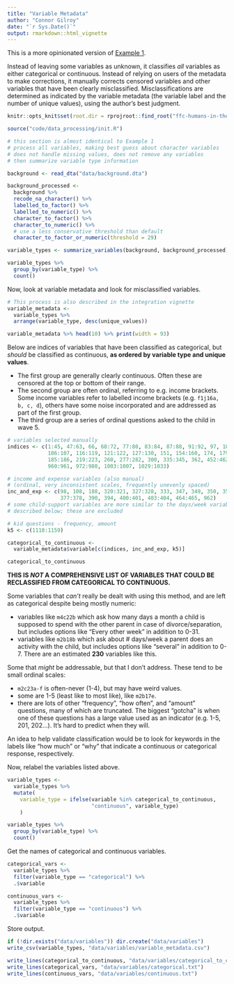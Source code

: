 ```yaml
---
title: "Variable Metadata"
author: "Connor Gilroy"
date: "`r Sys.Date()`"
output: rmarkdown::html_vignette
---
```


This is a more opinionated version of [Example 1](https://ccgilroy.github.io/ffc-data-processing/vignettes/example1.html). 

Instead of leaving some variables as unknown, it classifies *all* variables as either categorical or continuous. Instead of relying on users of the metadata to make corrections, it manually corrects censored variables and other variables that have been clearly misclassified. Misclassifications are determined as indicated by the variable metadata (the variable label and the number of unique values), using the author's best judgment. 

```r
knitr::opts_knit$set(root.dir = rprojroot::find_root("ffc-humans-in-the-loop.Rproj"))
```

```r
source("code/data_processing/init.R")
```

```r
# this section is almost identical to Example 1
# process all variables, making best guess about character variables
# does not handle missing values, does not remove any variables
# then summarize variable type information 

background <- read_dta("data/background.dta")

background_processed <- 
  background %>%
  recode_na_character() %>%
  labelled_to_factor() %>%
  labelled_to_numeric() %>%
  character_to_factor() %>%
  character_to_numeric() %>%
  # use a less conservative threshold than default
  character_to_factor_or_numeric(threshold = 29) 

variable_types <- summarize_variables(background, background_processed)

variable_types %>%
  group_by(variable_type) %>% 
  count()
```

Now, look at variable metadata and look for misclassified variables.

```r
# This process is also described in the integration vignette
variable_metadata <- 
  variable_types %>%
  arrange(variable_type, desc(unique_values))

variable_metadata %>% head(10) %>% print(width = 93)
```

Below are indices of variables that have been classified as categorical, but *should* be classified as continuous, **as ordered by variable type and unique values**. 

- The first group are generally clearly continuous. Often these are censored at the top or bottom of their range.
- The second group are often ordinal, referring to e.g. income brackets. Some income variables refer to labelled income brackets (e.g. `f1j16a, b, c, d`), others have some noise incorporated and are addressed as part of the first group.
- The third group are a series of ordinal questions asked to the child in wave 5.

```r
# variables selected manually
indices <- c(1:45, 47:63, 66, 68:72, 77:80, 83:84, 87:88, 91:92, 97, 101:102,
             106:107, 116:119, 121:122, 127:130, 151, 154:160, 174, 179, 182,
             185:186, 219:223, 260, 277:282, 300, 335:345, 362, 452:462, 945,
             960:961, 972:980, 1003:1007, 1029:1033)

# income and expense variables (also manual)
# (ordinal, very inconsistent scales, frequently unevenly spaced)
inc_and_exp <- c(98, 108, 188, 320:321, 327:328, 333, 347, 349, 350, 357:358,
                 377:378, 390, 394, 400:401, 403:404, 464:465, 962)
# some child-support variables are more similar to the days/week variables 
# described below; these are excluded

# kid questions - frequency, amount
k5 <- c(1118:1159)

categorical_to_continuous <- 
  variable_metadata$variable[c(indices, inc_and_exp, k5)]

categorical_to_continuous
```

**THIS IS *NOT* A COMPREHENSIVE LIST OF VARIABLES THAT COULD BE RECLASSIFIED FROM CATEGORICAL TO CONTINUOUS.** 

Some variables that *can't* really be dealt with using this method, and are left as categorical despite being mostly numeric:

- variables like `m4c22b` which ask how many days a month a child is supposed to spend with the other parent in case of divorce/separation, but includes options like "Every other week" in addition to 0-31.
- variables like `m2b18b` which ask about # days/week a parent does an activity with the child, but includes options like "several" in addition to 0-7. There are an estimated **230** variables like this.

Some that *might* be addressable, but that I don't address. These tend to be small ordinal scales: 

- `m2c23a-f` is often-never (1-4), but may have weird values.
- some are 1-5  (least like to most like), like `m2b17e`.
- there are lots of other "frequency", "how often", and "amount" questions, many of which are truncated. The biggest "gotcha" is when one of these questions has a large value used as an indicator (e.g. 1-5, 201, 202...). It's hard to predict when they will.

An idea to help validate classification would be to look for keywords in the labels like "how much" or "why" that indicate a continuous or categorical response, respectively.

Now, relabel the variables listed above.

```r
variable_types <- 
  variable_types %>%
  mutate(
    variable_type = ifelse(variable %in% categorical_to_continuous, 
                           "continuous", variable_type)
    )

variable_types %>%
  group_by(variable_type) %>%
  count()
```

Get the names of categorical and continuous variables.

```r
categorical_vars <- 
  variable_types %>%
  filter(variable_type == "categorical") %>%
  .$variable

continuous_vars <- 
  variable_types %>%
  filter(variable_type == "continuous") %>%
  .$variable
```

Store output.

```r
if (!dir.exists("data/variables")) dir.create("data/variables")
write_csv(variable_types, "data/variables/variable_metadata.csv")

write_lines(categorical_to_continuous, "data/variables/categorical_to_continuous.txt")
write_lines(categorical_vars, "data/variables/categorical.txt")
write_lines(continuous_vars, "data/variables/continuous.txt")
```

